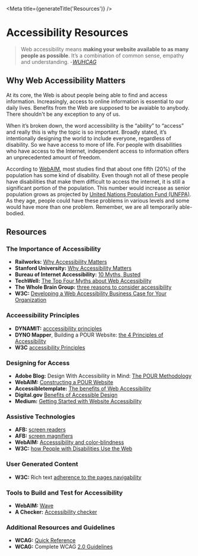 
<Meta title={generateTitle('Resources')} />

# Accessibility Resources

> Web accessibility means **making your website available to as many people as possible**. It’s a combination of common sense, empathy and understanding. -*[WUHCAG](https://www.wuhcag.com/what-is-web-accessibility/)*

## Why Web Accessibility Matters

At its core, the Web is about people being able to find and access information. Increasingly, access to online information is essential to our daily lives.  Benefits from the Web are supposed to be avaiable to anybody. There shouldn't be any exception to any of us.

When it’s broken down, the word accessibility is the “ability” to “access” and really this is why the topic is so important. Broadly stated, it’s intentionally designing the world to include everyone, regardless of disability. So we have access to more of life. For people with disabilities who have access to the Internet, independent access to information offers an unprecedented amount of freedom.

According to [WebAIM](https://webaim.org/), most studies find that about one fifth (20%) of the population has some kind of disability. Even though not all of these people have disabilities that make them difficult to access the internet, it is still a significant portion of the population. This number would increase as senior population grows as projected by [United Nations Population Fund (UNFPA)](https://www.unfpa.org/publications/ageing-twenty-first-century). As they age, people could have these problems in various levels and some would have more than one problem. Remember, we are all temporarily able-bodied.

## Resources

### The Importance of Accessibility

- **Railworks:** [Why Accessibility Matters](https://brailleworks.com/accessibility-matters/)
- **Stanford University:** [Why Accessibility Matters](https://soap.stanford.edu/getting-started/why-accessibility-matters)
- **Bureau of Internet Accessibility:** [10 Myths, Busted](https://www.boia.org/blog/website-accessibility-isnt-what-you-think-it-is-10-myths-busted)
- **TechWell:** [The Top Four Myths about Web Accessibility](https://www.techwell.com/techwell-insights/2014/11/top-four-myths-about-web-accessibility)
- **The Whole Brain Group:** [three reasons to consider accessibility](https://thewholebraingroup.com/blog/reasons-accessibility/)
- **W3C:** [Developing a Web Accessibility Business Case for Your Organization](https://www.w3.org/WAI/bcase/soc)

### Acceessibility Principles

- **DYNAMIT:** [acccessibility principles](http://www.dynamit.com/accessibility-principles/)
- **DYNO Mapper**, Building a POUR Website: [the 4 Principles of Accessibility](https://dynomapper.com/blog/27-accessibility-testing/274-4-principles-of-accessibility)
- **W3C** [accessibility Principles](https://www.w3.org/WAI/fundamentals/accessibility-principles/)

### Designing for Access

- **Adobe Blog:** Design With Accessibility in Mind: [The POUR Methodology](https://theblog.adobe.com/design-with-accessibility-in-mind-the-pour-methodology/)
- **WebAIM:** [Constructing a POUR Website](https://webaim.org/articles/pour/)
- **Accessibletemplate:** [The benefits of Web Accessibility](http://www.accessibletemplate.com/about-accessibility/the-benefits-of-web-accessibility)
- **Digital.gov** [Benefits of Accessible Design](https://digital.gov/2017/05/09/benefits-of-accessible-design/)
- **Medium:** [Getting Started with Website Accessibility](https://medium.com/statuscode/getting-started-with-website-accessibility-5586c7febc92)

### Assistive Technologies

- **AFB:** [screen readers](https://www.afb.org/blindness-and-low-vision/using-technology/assistive-technology-products/screen-readers)
- **AFB:** [screen magnifiers](https://www.afb.org/blindness-and-low-vision/using-technology/using-computer/part-ii-experienced-computer-user-new-0)
- **WebAIM:** [Accesssibility and color-blindness](https://webaim.org/articles/visual/colorblind)
- **W3C:** [how People with Disabilities Use the Web](https://www.w3.org/WAI/people-use-web/)

### User Generated Content

- **W3C:** Rich text [adherence to the pages navigability](https://www.w3.org/WAI/WCAG20/quickref/?currentsidebar=%23col_overview&showtechniques=111%2C141%2C143&levels=aaa#navigation-mechanisms)

### Tools to Build and Test for Accessibility

- **WebAIM:** [Wave](http://wave.webaim.org/)
- **A Checker:** [Accessibility checker](https://achecker.ca/checker/)

### Additional Resources and Guidelines

* **WCAG:** [Quick Reference](https://www.w3.org/WAI/WCAG20/quickref/)
* **WCAG:** Complete WCAG [2.0 Guidelines](https://www.w3.org/TR/WCAG20/)
